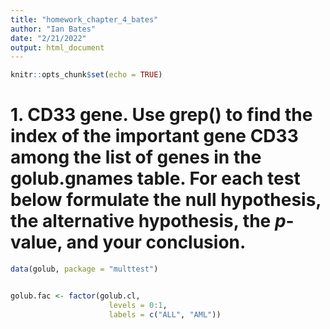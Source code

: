 ```yaml
---
title: "homework_chapter_4_bates"
author: "Ian Bates"
date: "2/21/2022"
output: html_document
---
```


```r
knitr::opts_chunk$set(echo = TRUE)
```
# 1. CD33 gene. Use grep() to find the index of the important gene CD33 among the list of genes in the golub.gnames table. For each test below formulate the null hypothesis, the alternative hypothesis, the _p_-value, and your conclusion.

```r

data(golub, package = "multtest")


golub.fac <- factor(golub.cl,
                      levels = 0:1,
                      labels = c("ALL", "AML"))



```


